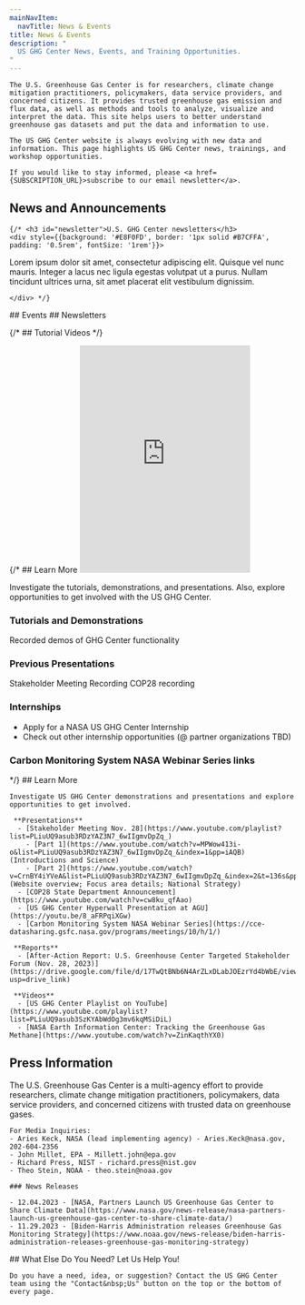 ```yaml
---
mainNavItem:
  navTitle: News & Events
title: News & Events
description: "
  US GHG Center News, Events, and Training Opportunities.
"
---
```





<AnchorScroll />
<Block >
  <Prose>

    The U.S. Greenhouse Gas Center is for researchers, climate change mitigation practitioners, policymakers, data service providers, and concerned citizens. It provides trusted greenhouse gas emission and flux data, as well as methods and tools to analyze, visualize and interpret the data. This site helps users to better understand greenhouse gas datasets and put the data and information to use.

    The US GHG Center website is always evolving with new data and information. This page highlights US GHG Center news, trainings, and workshop opportunities.  

    If you would like to stay informed, please <a href={SUBSCRIPTION_URL}>subscribe to our email newsletter</a>.
  </Prose>
</Block>

<Block>
  <Prose>
    <h2 id="news">News and Announcements</h2>
    <EventsComponent items={NEWS_ITEMS}/>

    {/* <h3 id="newsletter">U.S. GHG Center newsletters</h3>
    <div style={{background: '#E8F0FD', border: '1px solid #B7CFFA', padding: '0.5rem', fontSize: '1rem'}}>

Lorem ipsum dolor sit amet, consectetur adipiscing elit. Quisque vel nunc mauris. Integer a lacus nec ligula egestas volutpat ut a purus. Nullam tincidunt ultrices urna, sit amet placerat elit vestibulum dignissim.
    
    </div> */}
  </Prose>
</Block>



<Block>
  <Prose>
    ## Events 
    <EventsComponent items={EVENT_ITEMS}/>
  </Prose>
</Block>


<Block>
  <Prose>
    ## Newsletters 
    <EventsComponent items={NEWSLETTER_ITEMS}/>
  </Prose>
</Block>

{/* <Block>
  <Prose>
    ## Tutorial Videos 
    <EventsComponent items={TUTORIAL_ITEMS}/>
  </Prose>
</Block> */}

{/* <Block>
  <Prose>
    ## Learn More
    <Embed
      src="https://www.youtube.com/embed/YQWespzOtzI?si=0T-HzC405nrLfsTp" 
      height="400"
    />


  Investigate the tutorials, demonstrations, and presentations. Also, explore opportunities to get involved with the US GHG Center.

  ### Tutorials and Demonstrations
  Recorded demos of GHG Center functionality

  ### Previous Presentations
  Stakeholder Meeting Recording
  COP28 recording

  ### Internships
  - Apply for a NASA US GHG Center Internship 
  - Check out other internship opportunities (@ partner organizations TBD)
  
  ### Carbon Monitoring System NASA Webinar Series links
  </Prose>
</Block> */}

<Block>
  <Prose>
    ## Learn More

    Investigate US GHG Center demonstrations and presentations and explore opportunities to get involved.

     **Presentations**
      - [Stakeholder Meeting Nov. 28](https://www.youtube.com/playlist?list=PLiuUQ9asub3RDzYAZ3N7_6wIIgmvDpZq_)
        - [Part 1](https://www.youtube.com/watch?v=MPWow413i-o&list=PLiuUQ9asub3RDzYAZ3N7_6wIIgmvDpZq_&index=1&pp=iAQB) (Introductions and Science)
        - [Part 2](https://www.youtube.com/watch?v=CrnBY4iYVeA&list=PLiuUQ9asub3RDzYAZ3N7_6wIIgmvDpZq_&index=2&t=136s&pp=iAQB) (Website overview; Focus area details; National Strategy)
      - [COP28 State Department Announcement](https://www.youtube.com/watch?v=cw8ku_qfAao)
      - [US GHG Center Hyperwall Presentation at AGU](https://youtu.be/8_aFRPqiXGw)
      - [Carbon Monitoring System NASA Webinar Series](https://cce-datasharing.gsfc.nasa.gov/programs/meetings/10/h/1/)

     **Reports**
      - [After-Action Report: U.S. Greenhouse Center Targeted Stakeholder Forum (Nov. 28, 2023)](https://drive.google.com/file/d/17TwQtBNb6N4ArZLxDLabJOEzrYd4bWbE/view?usp=drive_link)

     **Videos**
      - [US GHG Center Playlist on YouTube](https://www.youtube.com/playlist?list=PLiuUQ9asub3SzKYAbWdOg3mv6kqMSiDiL)
      - [NASA Earth Information Center: Tracking the Greenhouse Gas Methane](https://www.youtube.com/watch?v=ZinKaqthYX0)
  </Prose>
</Block>

<Block>
  <Prose>
   <h2 id="press"> Press Information </h2>
   The U.S. Greenhouse Gas Center is a multi-agency effort to provide researchers, climate change mitigation practitioners, policymakers, data service providers, and concerned citizens with trusted data on greenhouse gases. 

    For Media Inquiries:
    - Aries Keck, NASA (lead implementing agency) - Aries.Keck@nasa.gov, 202-604-2356
    - John Millet, EPA - Millett.john@epa.gov
    - Richard Press, NIST - richard.press@nist.gov 
    - Theo Stein, NOAA - theo.stein@noaa.gov

    ### News Releases

    - 12.04.2023 - [NASA, Partners Launch US Greenhouse Gas Center to Share Climate Data](https://www.nasa.gov/news-release/nasa-partners-launch-us-greenhouse-gas-center-to-share-climate-data/)
    - 11.29.2023 - [Biden-Harris Administration releases Greenhouse Gas Monitoring Strategy](https://www.noaa.gov/news-release/biden-harris-administration-releases-greenhouse-gas-monitoring-strategy)
  </Prose>
</Block>

<Block>
  <Prose>
    ## What Else Do You Need?  Let Us Help You!

    Do you have a need, idea, or suggestion? Contact the US GHG Center team using the "Contact&nbsp;Us" button on the top or the bottom of every page.
  </Prose>
</Block>
